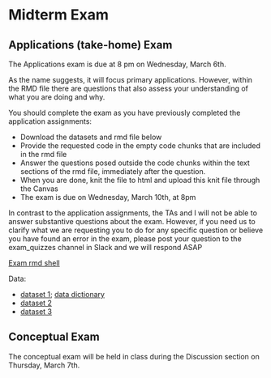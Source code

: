 # Midterm Exam

## Applications (take-home) Exam
The Applications exam is due at 8 pm on Wednesday, March 6th.

As the name suggests, it will focus primary applications.   However, within the RMD file there are questions that also assess your understanding of what you are doing and why.

You should complete the exam as you have previously completed the application assignments:  

  * Download the datasets and rmd file below
  * Provide the requested code in the empty code chunks that are included in the rmd file
  * Answer the questions posed outside the code chunks within the text sections of the rmd file, immediately after the question.
  * When you are done, knit the file to html and upload this knit file through the Canvas
  * The exam is due on Wednesday, March 10th, at 8pm

In contrast to the application assignments, the TAs and I will not be able to answer substantive questions about the exam.  However, if you need us to clarify what we are requesting you to do for any specific question or believe you have found an error in the exam, please post your question to the exam_quizzes channel in Slack and we will respond ASAP


[Exam rmd shell]()

Data:

* [dataset 1](); [data dictionary]()
* [dataset 2]()
* [dataset 3]()


## Conceptual Exam
The conceptual exam will be held in class during the Discussion section on Thursday, March 7th.